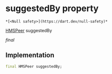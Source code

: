 # suggestedBy property

    *[<Null safety>](https://dart.dev/null-safety)*

[HMSPeer](../../model_hms_peer/HMSPeer-class) suggestedBy

_final_

## Implementation

```dart
final HMSPeer suggestedBy;


```
